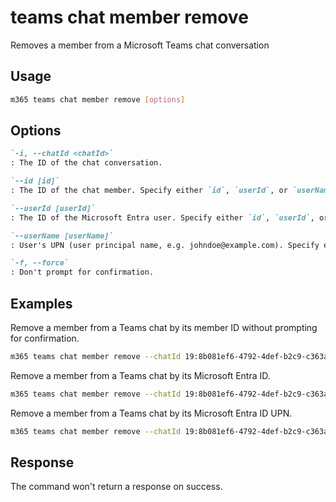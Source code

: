 
# teams chat member remove

Removes a member from a Microsoft Teams chat conversation

## Usage

```sh
m365 teams chat member remove [options]
```

## Options

```md definition-list
`-i, --chatId <chatId>`
: The ID of the chat conversation.

`--id [id]`
: The ID of the chat member. Specify either `id`, `userId`, or `userName` but not multiple.

`--userId [userId]`
: The ID of the Microsoft Entra user. Specify either `id`, `userId`, or `userName` but not multiple.

`--userName [userName]`
: User's UPN (user principal name, e.g. johndoe@example.com). Specify either `id`, `userId`, or `userName` but not multiple.

`-f, --force`
: Don't prompt for confirmation.
```

<Global />

## Examples

Remove a member from a Teams chat by its member ID without prompting for confirmation.

```sh
m365 teams chat member remove --chatId 19:8b081ef6-4792-4def-b2c9-c363a1bf41d5_5031bb31-22c0-4f6f-9f73-91d34ab2b32d@unq.gbl.spaces --id MCMjMjQzMmI1N2ItMGFiZC00M2RiLWFhN2ItMTZlYWRkMTE1ZDM0IyMxOTpiZDlkYTQ2MzIzYWY0MjUzOTZkMGZhNjcyMDAyODk4NEB0aHJlYWQudjIjIzQ4YmY5ZDUyLWRjYTctNGE1Zi04Mzk4LTM3Yjk1Y2M3YmQ4Mw== --force
```

Remove a member from a Teams chat by its Microsoft Entra ID.

```sh
m365 teams chat member remove --chatId 19:8b081ef6-4792-4def-b2c9-c363a1bf41d5_5031bb31-22c0-4f6f-9f73-91d34ab2b32d@unq.gbl.spaces --userId bd94e214-7852-48b0-a326-5a34b2a02183
```

Remove a member from a Teams chat by its Microsoft Entra ID UPN.

```sh
m365 teams chat member remove --chatId 19:8b081ef6-4792-4def-b2c9-c363a1bf41d5_5031bb31-22c0-4f6f-9f73-91d34ab2b32d@unq.gbl.spaces --userName john.doe@contoso.com
```

## Response

The command won't return a response on success.
